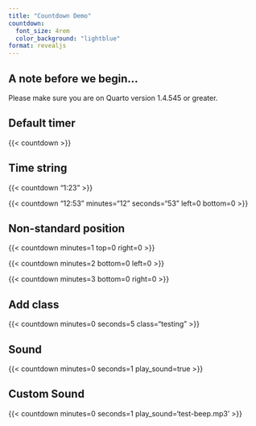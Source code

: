 ```yaml
---
title: "Countdown Demo"
countdown:
  font_size: 4rem
  color_background: "lightblue"
format: revealjs
---
```


## A note before we begin...

:::{.callout-important}
Please make sure you are on Quarto version 1.4.545 or greater.
:::


## Default timer

{{< countdown >}}

## Time string

{{< countdown "1:23" >}}

{{< countdown "12:53" minutes="12" seconds="53" left=0 bottom=0 >}}

## Non-standard position

{{< countdown minutes=1 top=0 right=0 >}}

{{< countdown minutes=2 bottom=0 left=0 >}}

{{< countdown minutes=3 bottom=0 right=0 >}}

## Add class

{{< countdown minutes=0 seconds=5 class="testing" >}}

## Sound

{{< countdown minutes=0 seconds=1 play_sound=true >}}

## Custom Sound

{{< countdown minutes=0 seconds=1 play_sound='test-beep.mp3' >}}